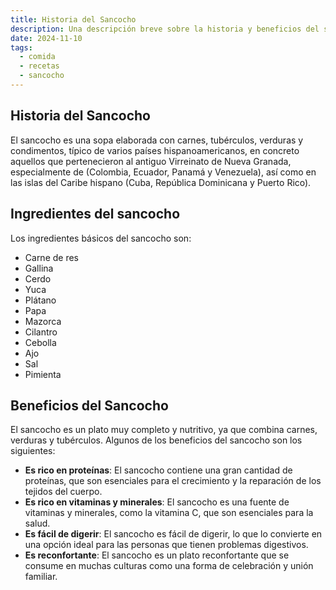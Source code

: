 ```yaml
---
title: Historia del Sancocho
description: Una descripción breve sobre la historia y beneficios del sancocho.
date: 2024-11-10
tags:
  - comida
  - recetas
  - sancocho
---
```


## Historia del Sancocho

El sancocho es una sopa elaborada con carnes, tubérculos, verduras y condimentos, 
típico de varios países hispanoamericanos, en concreto aquellos que pertenecieron al antiguo 
Virreinato de Nueva Granada, especialmente de (Colombia, Ecuador, Panamá y Venezuela),
así como en las islas del Caribe hispano (Cuba, República Dominicana y Puerto Rico).

## Ingredientes del sancocho

Los ingredientes básicos del sancocho son:

- Carne de res
- Gallina
- Cerdo
- Yuca
- Plátano
- Papa
- Mazorca
- Cilantro
- Cebolla
- Ajo
- Sal
- Pimienta

## Beneficios del Sancocho

El sancocho es un plato muy completo y nutritivo, ya que combina carnes, verduras y tubérculos.
Algunos de los beneficios del sancocho son los siguientes:

- **Es rico en proteínas**: El sancocho contiene una gran cantidad de proteínas, que son esenciales para el crecimiento y la reparación de los tejidos del cuerpo.
- **Es rico en vitaminas y minerales**: El sancocho es una fuente de vitaminas y minerales, como la vitamina C, que son esenciales para la salud.
- **Es fácil de digerir**: El sancocho es fácil de digerir, lo que lo convierte en una opción ideal para las personas que tienen problemas digestivos.
- **Es reconfortante**: El sancocho es un plato reconfortante que se consume en muchas culturas como una forma de celebración y unión familiar.

